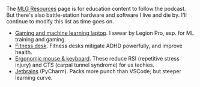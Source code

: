 

The [MLG Resources](/mlg/resources) page is for education content to follow the podcast. But there's also battle-station hardware and software I live and die by. I'll continue to modify this list as time goes on.

- [Gaming and machine learning laptop](/blog/20240108-ml-gaming-laptop). I swear by Legion Pro, esp. for ML training and gaming.
- [Fitness desk](/blog/20240109-fitness-desk). Fitness desks mitigate ADHD powerfully, and improve health.
- [Ergonomic mouse & keyboard](/blog/20240110-ergo-mouse-keyboard). These reduce RSI (repetitive stress injury) and CTS (carpal tunnel syndrome) for us techies.
- [Jetbrains](https://www.jetbrains.com/) (PyCharm). Packs more punch than VSCode; but steeper learning curve.
